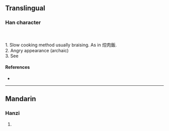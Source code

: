 {{character info/new}}
==Translingual==

===Han character===
{{Han char|rn=86|rad=火|as=08|sn=12|four=93811|canj=FJCM|ids=⿰火空}}
<br>
<br>
1. Slow cooking method usually braising. As in 焢肉飯. <br>
2. Angry appearance (archaic) <br>
3. See


====References====
* {{Han ref|kx=0674.010|dkj=19114|hdz=32211.040|uh=7122|ud=28962|bh=DA60|bd=55904}}

----

==Mandarin==

===Hanzi===
{{cmn-hanzi|pin=[[hōng]] ([[hong1]]), [[qiáo]] ([[qiao2]])|wg=hung<sup>1</sup>, ch'iao<sup>2</sup>}}

# {{defn|lang=cmn|sort=火08}}